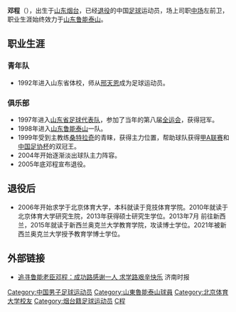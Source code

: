 {{Veil|time=2015-09-12T06:19:56+00:00}}
{{noteta|G1=足球}}{{Football player infobox
| playername = 邓程
| image = 
| fullname = 邓程
| height = 174厘米
| nickname = 蛋蛋
| dateofbirth = {{Birth date and age|year=1978|month=10|day=25}}
| cityofbirth = [[山东|山东]][[烟台|烟台]]
| countryofbirth = {{flagicon|CHN}}[[中国|中国]]
| currentclub = 退役
| clubnumber = 12
| position = [[中场|中场]]
| youthyears =  1992-1996
| youthclubs = {{flagicon|CHN}}山东省体校
| years = 1997<br>1998-2005
| clubs = {{flagicon|CHN}}[[山东省足球代表队|山东队]]<br>{{flagicon|CHN}}[[山东鲁能泰山|山东鲁能泰山]]
| caps(goals) = <br>89（3）
| nationalyears =  
| nationalteam =  
| nationalcaps(goals) =  
| pcupdate = 2009年1月28日（三） 10:24 (UTC)
| ntupdate = 2009年1月28日（三） 10:24 (UTC)
| manageryears =
| managerclubs =
}}

'''邓程'''（{{bd|1978年|10月25日|catIdx=D}}），出生于[[山东|山东]][[烟台|烟台]]，已经[[退役|退役]]的中国[[足球|足球]]运动员，场上司职[[中场|中场]]左前卫，职业生涯始终效力于[[山东鲁能泰山|山东鲁能泰山]]。

==职业生涯==
===青年队===
*1992年进入山东省体校，师从[[邢天恩|邢天恩]]成为足球运动员。
===俱乐部===
*1997年进入[[山东省足球代表队|山东省足球代表队]]，参加了当年的第八届[[中华人民共和国全国运动会|全运会]]，获得冠军。
*1998年进入[[山东鲁能泰山|山东鲁能泰山]]一队。
*1999年受到主教练[[桑特拉奇|桑特拉奇]]的青睐，获得主力位置，帮助球队获得[[甲A联赛|甲A联赛]]和[[中国足协杯|中国足协杯]]的双冠王。
*2004年开始逐渐淡出球队主力阵容。
*2005年底邓程宣布退役。

==退役后==
*2006年开始求学于北京体育大学，本科就读于竞技体育学院。2010年就读于北京体育大学研究生院，2013年获得硕士研究生学位。2013年7月 前往新西兰，2015年就读于新西兰奥克兰大学教育学院，攻读博士学位。2021年被新西兰奥克兰大学授予教育学博士学位。

==外部链接==
*[http://sports.sina.com.cn/j/2007-12-27/11073384319.shtml 追寻鲁能老臣邓程：成功路感谢一人 求学路艰辛快乐] {{Wayback|url=http://sports.sina.com.cn/j/2007-12-27/11073384319.shtml |date=20160304121304 }} 济南时报

{{HideH|HeadStyle=text-align:center;background:#FFD766;|Head=俱乐部荣誉}}
{{1998年山东鲁能泰山名单}}
{{1999年山东鲁能泰山名单}}
{{2000年山东鲁能泰山名单}}
{{2001年山东鲁能泰山名单}}
{{2002年山东鲁能泰山名单}}
{{2003年山东鲁能泰山名单}}
{{2004年山东鲁能泰山名单}}
{{2005年山东鲁能泰山名单}}
{{HideF}}

{{DEFAULTSORT:DENG Cheng}}
[[Category:中国男子足球运动员|Category:中国男子足球运动员]]
[[Category:山東魯能泰山球員|Category:山東魯能泰山球員]]
[[Category:北京体育大学校友|Category:北京体育大学校友]]
[[Category:烟台籍足球运动员|Category:烟台籍足球运动员]]
[[Category:邓姓|C程]]